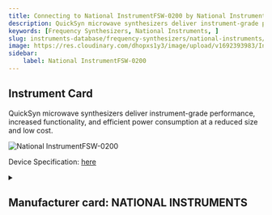 ```yaml
---
title: Connecting to National InstrumentFSW-0200 by National Instruments in Python
description: QuickSyn microwave synthesizers deliver instrument-grade performance, increased functionality, and efficient power consumption at a reduced size and low cost.
keywords: [Frequency Synthesizers, National Instruments, ] 
slug: instruments-database/frequency-synthesizers/national-instruments/Ni-FSW-0020 
image: https://res.cloudinary.com/dhopxs1y3/image/upload/v1692393983/Instruments/Frequency%20Synthesizers/National-InstrumentFSW-0200/file.png
sidebar:
    label: National InstrumentFSW-0200 
---
```


## Instrument Card

QuickSyn microwave synthesizers deliver instrument-grade performance, increased functionality, and efficient power consumption at a reduced size and low cost.


![National InstrumentFSW-0200](https://res.cloudinary.com/dhopxs1y3/image/upload/v1692393983/Instruments/Frequency%20Synthesizers/National-InstrumentFSW-0200/file.png)

Device Specification: [here](/instruments-database/all-instruments)

<details style={{ marginTop: "15px"}}>
<summary><h2 style={{display:'inline'}}>Manufacturer card: NATIONAL INSTRUMENTS</h2></summary>

![NATIONAL INSTRUMENTS](https://res.cloudinary.com/dhopxs1y3/image/upload/v1692806169/Instruments/Vendor%20Logos/National_Instruments.png)

A producer of automated test equipment and virtual instrumentation software. Common applications include data acquisition, instrument control and machine vision.

- Headquarters: 
- Yearly Revenue (millions, USD): 
- Vendor Website: [here]()

</details>


<FeaturedInstrumentVideo category="FREQUENCY_SYNTHESIZERS" />

